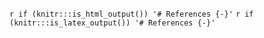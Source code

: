 `r if (knitr:::is_html_output()) '# References {-}'`
`r if (knitr:::is_latex_output()) '# References {-}'`